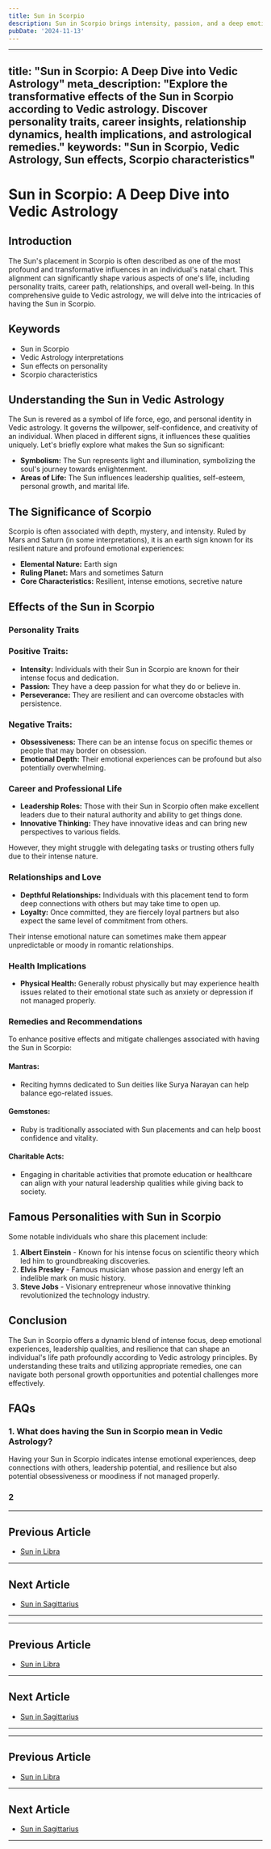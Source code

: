 ```yaml
---
title: Sun in Scorpio
description: Sun in Scorpio brings intensity, passion, and a deep emotional nature. Individuals are determined, resourceful, and have strong willpower and transformative abilities. in Vedic Astrology
pubDate: '2024-11-13'
---
```


--- 
title: "Sun in Scorpio: A Deep Dive into Vedic Astrology"
meta_description: "Explore the transformative effects of the Sun in Scorpio according to Vedic astrology. Discover personality traits, career insights, relationship dynamics, health implications, and astrological remedies."
keywords: "Sun in Scorpio, Vedic Astrology, Sun effects, Scorpio characteristics"
---

# Sun in Scorpio: A Deep Dive into Vedic Astrology

## Introduction

The Sun's placement in Scorpio is often described as one of the most profound and transformative influences in an individual's natal chart. This alignment can significantly shape various aspects of one's life, including personality traits, career path, relationships, and overall well-being. In this comprehensive guide to Vedic astrology, we will delve into the intricacies of having the Sun in Scorpio.

## Keywords

- Sun in Scorpio
- Vedic Astrology interpretations
- Sun effects on personality
- Scorpio characteristics

## Understanding the Sun in Vedic Astrology

The Sun is revered as a symbol of life force, ego, and personal identity in Vedic astrology. It governs the willpower, self-confidence, and creativity of an individual. When placed in different signs, it influences these qualities uniquely. Let's briefly explore what makes the Sun so significant:

- **Symbolism:** The Sun represents light and illumination, symbolizing the soul's journey towards enlightenment.
- **Areas of Life:** The Sun influences leadership qualities, self-esteem, personal growth, and marital life.

## The Significance of Scorpio

Scorpio is often associated with depth, mystery, and intensity. Ruled by Mars and Saturn (in some interpretations), it is an earth sign known for its resilient nature and profound emotional experiences:

- **Elemental Nature:** Earth sign
- **Ruling Planet:** Mars and sometimes Saturn
- **Core Characteristics:** Resilient, intense emotions, secretive nature

## Effects of the Sun in Scorpio

### Personality Traits

### Positive Traits:
- **Intensity:** Individuals with their Sun in Scorpio are known for their intense focus and dedication.
- **Passion:** They have a deep passion for what they do or believe in.
- **Perseverance:** They are resilient and can overcome obstacles with persistence.

### Negative Traits:
- **Obsessiveness:** There can be an intense focus on specific themes or people that may border on obsession.
- **Emotional Depth:** Their emotional experiences can be profound but also potentially overwhelming.
  
### Career and Professional Life

- **Leadership Roles:** Those with their Sun in Scorpio often make excellent leaders due to their natural authority and ability to get things done.
- **Innovative Thinking:** They have innovative ideas and can bring new perspectives to various fields.
  
However, they might struggle with delegating tasks or trusting others fully due to their intense nature.

### Relationships and Love

- **Depthful Relationships:** Individuals with this placement tend to form deep connections with others but may take time to open up.
- **Loyalty:** Once committed, they are fiercely loyal partners but also expect the same level of commitment from others.
  
Their intense emotional nature can sometimes make them appear unpredictable or moody in romantic relationships.

### Health Implications

- **Physical Health:** Generally robust physically but may experience health issues related to their emotional state such as anxiety or depression if not managed properly.
  
### Remedies and Recommendations

To enhance positive effects and mitigate challenges associated with having the Sun in Scorpio:

#### Mantras:
- Reciting hymns dedicated to Sun deities like Surya Narayan can help balance ego-related issues.

#### Gemstones:
- Ruby is traditionally associated with Sun placements and can help boost confidence and vitality.

#### Charitable Acts:
- Engaging in charitable activities that promote education or healthcare can align with your natural leadership qualities while giving back to society.

## Famous Personalities with Sun in Scorpio

Some notable individuals who share this placement include:

1. **Albert Einstein** - Known for his intense focus on scientific theory which led him to groundbreaking discoveries.
2. **Elvis Presley** - Famous musician whose passion and energy left an indelible mark on music history.
3. **Steve Jobs** - Visionary entrepreneur whose innovative thinking revolutionized the technology industry.

## Conclusion

The Sun in Scorpio offers a dynamic blend of intense focus, deep emotional experiences, leadership qualities, and resilience that can shape an individual's life path profoundly according to Vedic astrology principles. By understanding these traits and utilizing appropriate remedies, one can navigate both personal growth opportunities and potential challenges more effectively.

## FAQs

### 1. What does having the Sun in Scorpio mean in Vedic Astrology?

Having your Sun in Scorpio indicates intense emotional experiences, deep connections with others, leadership potential, and resilience but also potential obsessiveness or moodiness if not managed properly.

### 2
---

## Previous Article
- [Sun in Libra](/blogs-md/0801_Sun_in_Rashi/080107_Sun_in_Libra.mdx)

---

## Next Article
- [Sun in Sagittarius](/blogs-md/0801_Sun_in_Rashi/080109_Sun_in_Sagittarius.mdx)

---
---

## Previous Article
- [Sun in Libra](080107_Sun_in_Libra.mdx)

---

## Next Article
- [Sun in Sagittarius](080109_Sun_in_Sagittarius.mdx)

---
---

## Previous Article
- [Sun in Libra](080107_Sun_in_Libra.mdx)

---

## Next Article
- [Sun in Sagittarius](080109_Sun_in_Sagittarius.mdx)

---
